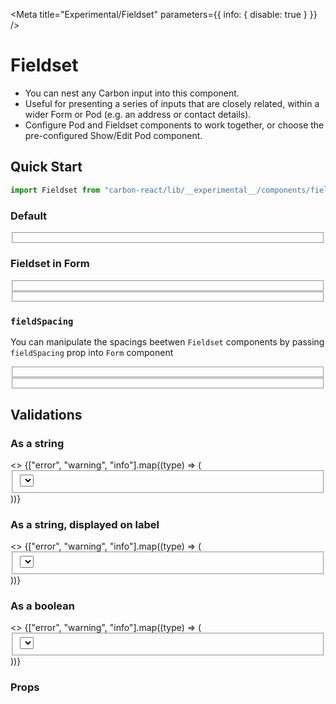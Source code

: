 

<Meta title="Experimental/Fieldset" parameters={{ info: { disable: true } }} />

# Fieldset

- You can nest any Carbon input into this component.
- Useful for presenting a series of inputs that are closely related, within a wider Form or Pod (e.g. an address or contact details).
- Configure Pod and Fieldset components to work together, or choose the pre-configured Show/Edit Pod component.

## Quick Start

```jsx
import Fieldset from "carbon-react/lib/__experimental__/components/fieldset";
```

### Default

<Preview>
  <Story name="default">
    <Fieldset legend="Fieldset">
      <Textbox
        label="First Name"
        labelInline
        labelAlign="right"
        labelWidth={30}
      />
      <Textbox
        label="Last Name"
        labelInline
        labelAlign="right"
        labelWidth={30}
      />
      <Textbox label="Address" labelInline labelAlign="right" labelWidth={30} />
      <Checkbox
        label="Checkbox"
        labelAlign="right"
        labelWidth={30}
        labelSpacing={2}
        reverse
      />
      <Textbox label="City" labelInline labelAlign="right" labelWidth={30} />
      <Textbox label="Country" labelInline labelAlign="right" labelWidth={30} />
      <Textbox
        label="Telephone"
        labelInline
        labelAlign="right"
        labelWidth={30}
      />
    </Fieldset>
  </Story>
</Preview>

### Fieldset in Form 

<Preview>
  <Story name="in form - default">
     <Form>
        <Textbox label="Separate Field" labelInline />
        <Fieldset>
          <Textbox label="Fieldset 1 Field 1" labelInline />
          <Textbox label="Fieldset 1 Field 2" labelInline />
        </Fieldset>
        <Fieldset>
          <Textbox label="Fieldset 2 Field 1" labelInline />
          <Textbox label="Fieldset 2 Field 2" labelInline />
        </Fieldset>
        <Textbox label="Separate Field" labelInline />
      </Form>
  </Story>
</Preview>

### `fieldSpacing`
You can manipulate the spacings beetwen `Fieldset` components by passing `fieldSpacing` prop into `Form` component

<Preview>
  <Story name="in form - fieldSpacing">
     <Form fieldSpacing={1}>
        <Textbox label="Separate Field" labelInline />
        <Fieldset>
          <Textbox label="Fieldset 1 Field 1" labelInline />
          <Textbox label="Fieldset 1 Field 2" labelInline />
        </Fieldset>
        <Fieldset>
          <Textbox label="Fieldset 2 Field 1" labelInline />
          <Textbox label="Fieldset 2 Field 2" labelInline />
        </Fieldset>
        <Textbox label="Separate Field" labelInline />
      </Form>
  </Story>
</Preview>

## Validations

### As a string

<Preview>
  <Story name="validations - string - component">
    <>
      {["error", "warning", "info"].map((type) => (
        <Fieldset
          key={`${type}-string-component`}
          legend={`Fieldset ${type} on component`}
        >
          <Textbox
            label="Address"
            labelInline
            labelAlign="right"
            {...{ [type]: "Message" }}
          />
          <Textbox label="Town/City" labelInline labelAlign="right" />
          <Select
            label="Province"
            labelInline
            labelAlign="right"
            {...{ [type]: "Message" }}
          >
            <Option key="ab" text="Alberta" value="ab" />
            <Option key="on" text="Ontario" value="on" />
            <Option key="qc" text="Quebec" value="qc" />
          </Select>
          <Textbox
            label="ZIP Code"
            labelInline
            labelAlign="right"
            styleOverride={{ input: { width: "120px", flex: "none" } }}
          />
        </Fieldset>
      ))}
    </>
  </Story>
</Preview>

### As a string, displayed on label

<Preview>
  <Story name="validations - string - label">
    <>
      {["error", "warning", "info"].map((type) => (
        <Fieldset
          key={`${type}-string-label`}
          legend={`Fieldset ${type} on label`}
        >
          <Textbox
            label="Address"
            labelInline
            labelAlign="right"
            validationOnLabel
            {...{ [type]: "Message" }}
          />
          <Textbox label="Town/City" labelInline labelAlign="right" />
          <Select
            label="Province"
            labelInline
            labelAlign="right"
            validationOnLabel
            {...{ [type]: "Message" }}
          >
            <Option key="ab" text="Alberta" value="ab" />
            <Option key="on" text="Ontario" value="on" />
            <Option key="qc" text="Quebec" value="qc" />
          </Select>
          <Textbox
            label="ZIP Code"
            labelInline
            labelAlign="right"
            styleOverride={{ input: { width: "120px", flex: "none" } }}
          />
        </Fieldset>
      ))}
    </>
  </Story>
</Preview>

### As a boolean

<Preview>
  <Story name="validations - boolean">
    <>
      {["error", "warning", "info"].map((type) => (
        <Fieldset
          key={`${type}-boolean`}
          legend={`Fieldset ${type} as boolean`}
        >
          <Textbox
            label="Address"
            labelInline
            labelAlign="right"
            {...{ [type]: true }}
          />
          <Textbox label="Town/City" labelInline labelAlign="right" />
          <Select
            label="Province"
            labelInline
            labelAlign="right"
            {...{ [type]: true }}
          >
            <Option key="ab" text="Alberta" value="ab" />
            <Option key="on" text="Ontario" value="on" />
            <Option key="qc" text="Quebec" value="qc" />
          </Select>
          <Textbox
            label="ZIP Code"
            labelInline
            labelAlign="right"
            styleOverride={{ input: { width: "120px", flex: "none" } }}
          />
        </Fieldset>
      ))}
    </>
  </Story>
</Preview>

### Props

<Props of={Fieldset} />

